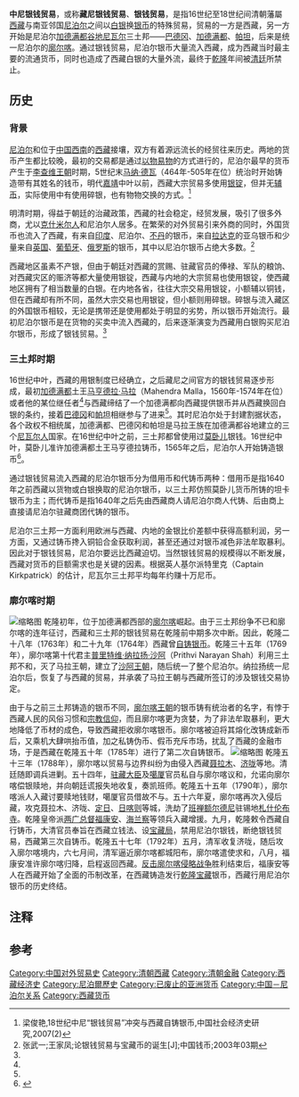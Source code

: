 '''中尼银钱贸易'''，或称'''藏尼银钱贸易'''、'''银钱贸易'''，是指16世纪至18世纪间清朝藩屬[[西藏|西藏]]与南亚邻国[[尼泊尔|尼泊尔]]之间以[[中国古代银质钱币|白银]]换[[银币|银币]]的特殊贸易，贸易的一方是西藏，另一方开始是尼泊尔[[加德满都谷地|加德满都谷地]][[尼瓦尔|尼瓦尔]]三土邦——[[巴德冈|巴德冈]]、[[加德满都|加德满都]]、[[拉利特普尔_(尼泊尔)|帕坦]]，后来是统一尼泊尔的[[廓尔喀|廓尔喀]]。通过银钱贸易，尼泊尔银币大量流入西藏，成为西藏当时最主要的流通货币，同时也造成了西藏白银的大量外流，最终于[[乾隆|乾隆]]年间被[[清廷|清廷]]所禁止。

== 历史 ==
=== 背景 ===
[[尼泊尔|尼泊尔]]和位于[[中国西南|中国西南]]的[[西藏|西藏]]接壤，双方有着源远流长的经贸往来历史。两地的货币产生都比较晚，最初的交易都是通过[[以物易物|以物易物]]的方式进行的，尼泊尔最早的货币产生于[[李查维王朝|李查维王朝]]时期，5世纪末[[马纳·德瓦|马纳·德瓦]]（464年-505年在位）统治时开始铸造带有其姓名的钱币，明代[[嘉靖|嘉靖]]中叶以前，西藏大宗贸易多使用[[银锭|银锭]]，但并无[[辅币|辅币]]，实际使用中有使用碎银，也有物物交换的方式。<ref name="liang">梁俊艳,18世纪中尼“银钱贸易”冲突与西藏自铸银币,中国社会经济史研究,2007(2)</ref>

明清时期，得益于朝廷的治藏政策，西藏的社会稳定，经贸发展，吸引了很多外商，尤以[[克什米尔人|克什米尔人]]和尼泊尔人居多。在繁荣的对外贸易引来外商的同时，外国货币也流入了西藏，有来自[[印度|印度]]、尼泊尔、[[不丹|不丹]]的银币，来自[[拉达克|拉达克]]的亚乌银币和少量来自[[英国|英国]]、[[葡萄牙|葡萄牙]]、[[俄罗斯|俄罗斯]]的银币，其中以尼泊尔银币占绝大多数。<ref name=zhang>张武一;王家凤;论银钱贸易与宝藏币的诞生[J];中国钱币;2003年03期</ref>

西藏地区虽素不产银，但由于朝廷对西藏的赏赐、驻藏官员的俸禄、军队的粮饷、对西藏灾区的赈济等都大量使用银锭，西藏与内地的大宗贸易也使用银锭，使西藏地区拥有了相当数量的白银。在内地各省，往往大宗交易用银锭，小额辅以铜钱，但在西藏却有所不同，虽然大宗交易也用银锭，但小额则用碎银。碎银与流入藏区的外国银币相较，无论是携带还是使用都处于明显的劣势，所以银币开始流行。最初尼泊尔银币是在货物的买卖中流入西藏的，后来逐渐演变为西藏用白银购买尼泊尔银币，形成了银钱贸易。<ref name=zhang/>

=== 三土邦时期 ===
16世纪中叶，西藏的用银制度已经确立，之后藏尼之间官方的银钱贸易逐步形成，最初[[加德满都|加德满都]]土王[[马亨德拉·马拉|马亨德拉·马拉]]（Mahendra Malla，1560年-1574年在位）或者他的某位继任者<ref name="reader"/>{{rp|460}}与西藏缔结了一个加德满都向西藏提供银币并从西藏换回白银的条约，接着[[巴德冈|巴德冈]]和[[帕坦|帕坦]]相继参与了进来<ref name="liang"/>。其时尼泊尔处于封建割据状态，各个政权不相统属，加德满都、巴德冈和帕坦是马拉王族在加德满都谷地建立的三个[[尼瓦尔人|尼瓦尔人]]国家。在16世纪中叶之前，三土邦都曾使用过[[莫卧儿帝国|莫卧儿]]银钱。16世纪中叶，莫卧儿准许加德满都土王马亨德拉铸币，1565年之后，尼泊尔人开始铸造银币<ref name="reader">{{cite book|author1=Gray Tuttle|author2=Kurtis R. Schaeffer|title=The Tibetan History Reader|date=2013-04|publisher=Columbia University Press|location=New York|isbn=9780231144698}}</ref>{{rp|460}}。

通过银钱贸易流入西藏的尼泊尔银币分为借用币和代铸币两种：借用币是指1640年之前西藏以货物或白银换取的尼泊尔银币，以三土邦仿照莫卧儿货币所铸的坦卡银币为主；而代铸币是指1640年之后先由西藏商人请尼泊尔商人代铸、后由商上{{注|商上是清代文献对西藏管理库藏及财赋收支机构总称，是[[噶厦|噶厦]]相孜康（西藏地方政府财务处）的汉语称谓。源于该处长官相孜巴的蒙古语称谓——商卓特巴}}直接请尼泊尔驻藏商团代铸的银币。

尼泊尔三土邦一方面利用欧洲与西藏、内地的金银比价差额中获得高额利润，另一方面，又通过铸币搀入铜铅合金获取利润，甚至还通过对银币减色非法牟取暴利。因此对于银钱贸易，尼泊尔要远比西藏迫切。当然银钱贸易的规模得以不断发展，西藏对货币的巨额需求也是关键的因素。根据英人基尔派特里克（Captain Kirkpatrick）的估计，尼瓦尔三土邦平均每年约赚十万尼币。

=== 廓尔喀时期 ===
[[File:Nepal30006a.JPG|缩略图]]
乾隆初年，位于加德满都西部的[[廓尔喀|廓尔喀]]崛起。由于三土邦纷争不已和廓尔喀的连年征讨，西藏和三土邦的银钱贸易在乾隆前中期多次中断。因此，乾隆二十八年（1763年）和二十九年（1764年）西藏曾[[藏币|自铸银币]]。乾隆三十五年（1769年），廓尔喀第十代君主[[普里特维·纳拉扬·沙阿|普里特维·纳拉扬·沙阿]]（Prithvi Narayan Shah）利用三土邦不和，灭了马拉王朝，建立了[[沙阿王朝|沙阿王朝]]，随后统一了整个尼泊尔。纳拉扬统一尼泊尔后，恢复了与西藏的贸易，并承袭了马拉王朝与西藏所签订的涉及银钱交易协定。

由于与之前三土邦铸造的银币不同，[[廓尔喀王朝|廓尔喀王朝]]的银币铸有统治者的名字，有悖于西藏人民的风俗习惯和[[藏传佛教|宗教信仰]]，而且廓尔喀更为贪婪，为了非法牟取暴利，更大地降低了币材的成色，导致西藏拒收廓尔喀银币。廓尔喀被迫将其熔化改铸成新币后，又乘机大肆哄抬币值，加之私铸伪币、假币充斥市场，扰乱了西藏的金融市场，于是西藏在乾隆五十年（1785年）进行了第二次自铸银币。
[[File:福康安.jpg|缩略图]]
乾隆五十三年（1788年），廓尔喀以贸易与边界纠纷为由侵入西藏[[聂拉木|聂拉木]]、[[济咙|济咙]]等地。清廷随即调兵进剿。五十四年，[[驻藏大臣|驻藏大臣]]及[[噶厦|噶厦]]官员私自与廓尔喀议和，允诺向廓尔喀偿银赎地，并向朝廷谎报失地收复，奏凯班师。乾隆五十五年（1790年），廓尔喀派人入藏讨要赎地钱财，噶厦官员借故不与。五十六年夏，廓尔喀再次入侵后藏，攻克聂拉木、济咙、[[定日|定日]]、[[日喀则|日喀则]]等城，洗劫了[[班禅额尔德尼|班禅额尔德尼]]驻锡地[[札什伦布寺|札什伦布寺]]。乾隆皇帝派[[两广总督|两广总督]][[福康安|福康安]]、[[海兰察|海兰察]]等领兵入藏增援。九月，乾隆敕令西藏自行铸币，大清官员奉旨在西藏立钱法、设[[宝藏局|宝藏局]]，禁用尼泊尔银钱，断绝银钱贸易，西藏第三次自铸币。乾隆五十七年（1792年）五月，清军收复济咙，随后攻入廓尔喀境内，六七月间，清军逼近廓尔喀都城阳布，廓尔喀遣使求和，八月，福康安准许廓尔喀归降，启程返回西藏。[[廓尔喀战役|反击廓尔喀侵略战争]]胜利结束后，福康安等人在西藏开始了全面的币制改革，在西藏铸造发行[[乾隆宝藏|乾隆宝藏]]银币，西藏行用尼泊尔银币的历史终结。

== 注释 ==
<references group="註"/>

== 参考 ==
{{reflist}}

{{清代货币}}
{{Tibet topics}}

[[Category:中国对外贸易史|Category:中国对外贸易史]]
[[Category:清朝西藏|Category:清朝西藏]]
[[Category:清朝金融|Category:清朝金融]]
[[Category:西藏经济史|Category:西藏经济史]]
[[Category:尼泊爾歷史|Category:尼泊爾歷史]]
[[Category:已废止的亚洲货币|Category:已废止的亚洲货币]]
[[Category:中国－尼泊尔关系|Category:中国－尼泊尔关系]]
[[Category:西藏货币|Category:西藏货币]]